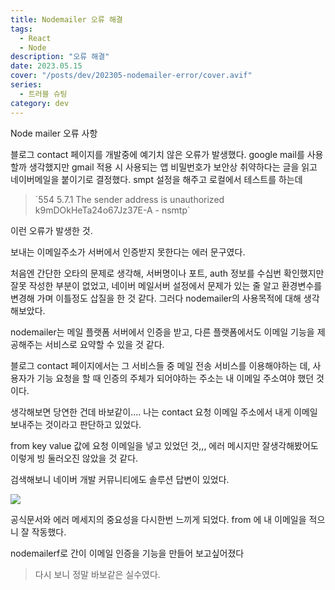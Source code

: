 ```yaml
---
title: Nodemailer 오류 해결
tags:
  - React
  - Node
description: "오류 해결"
date: 2023.05.15
cover: "/posts/dev/202305-nodemailer-error/cover.avif"
series:
  - 트러블 슈팅
category: dev
---
```


<Heading type="h2">Node mailer 오류 사항</Heading>

블로그 contact 페이지를 개발중에 예기치 않은 오류가 발생했다.
google mail를 사용할까 생각했지만 gmail 적용 시 사용되는 앱 비밀번호가 보안상 취약하다는 글을 읽고 네이버메일을 붙이기로 결정했다. smpt 설정을 해주고 로컬에서 테스트를 하는데

<Blockquote>
  `554 5.7.1 The sender address is unauthorized k9mDOkHeTa24o67Jz37E-A - nsmtp`
</Blockquote>

이런 오류가 발생한 것.

보내는 이메일주소가 서버에서 인증받지 못한다는 에러 문구였다.

처음엔 간단한 오타의 문제로 생각해,
서버명이나 포트, auth 정보를 수십번 확인했지만 잘못 작성한 부분이 없었고,
네이버 메일서버 설정에서 문제가 있는 줄 알고 환경변수를 변경해 가며 이틀정도 삽질을 한 것 같다.
그러다 nodemailer의 사용목적에 대해 생각해보았다.

nodemailer는 메일 플랫폼 서버에서 인증을 받고, 다른 플랫폼에서도 이메일 기능을 제공해주는 서비스로 요약할 수 있을 것 같다.

블로그 contact 페이지에서는 그 서비스들 중 메일 전송 서비스를 이용해야하는 데, 사용자가 기능 요청을 할 때 인증의 주체가 되어야하는 주소는 내 이메일 주소여야 했던 것이다.

생각해보면 당연한 건데 바보같이.... 나는 contact 요청 이메일 주소에서 내게 이메일 보내주는 것이라고 판단하고 있었다.

from key value 값에 요청 이메일을 넣고 있었던 것,,, 에러 메시지만 잘생각해봤어도 이렇게 빙 둘러오진 않았을 것 같다.

검색해보니 네이버 개발 커뮤니티에도 솔루션 답변이 있었다.

![](/posts/dev/202305-nodemailer-error/1.png)

공식문서와 에러 메세지의 중요성을 다시한번 느끼게 되었다.
from 에 내 이메일을 적으니 잘 작동했다.

nodemailerf로 간이 이메일 인증을 기능을 만들어 보고싶어졌다

<Blockquote>다시 보니 정말 바보같은 실수였다.</Blockquote>
